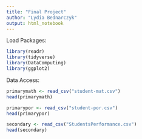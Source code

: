 ```yaml
---
title: "Final Project"
author: "Lydia Bednarczyk"
output: html_notebook
---
```

Load Packages:
```r
library(readr)
library(tidyverse)
library(DataComputing)
library(ggplot2)
```



Data Access:

```r
primarymath <- read_csv("student-mat.csv")
head(primarymath)

primarypor <- read_csv("student-por.csv")
head(primarypor)

secondary <- read_csv("StudentsPerformance.csv")
head(secondary)
```



